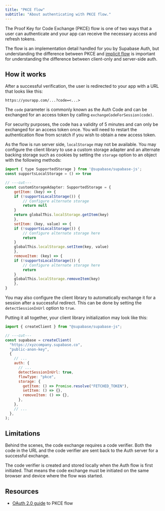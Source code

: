 ```yaml
---
title: "PKCE flow"
subtitle: "About authenticating with PKCE flow."
---
```


The Proof Key for Code Exchange (PKCE) flow is one of two ways that a user can authenticate and your app can receive the necessary access and refresh tokens.

The flow is an implementation detail handled for you by Supabase Auth, but understanding the difference between PKCE and [implicit flow](/docs/guides/auth/sessions/implicit-flow) is important for understanding the difference between client-only and server-side auth.

## How it works

After a successful verification, the user is redirected to your app with a URL that looks like this:

```
https://yourapp.com/...?code=<...>
```

The `code` parameter is commonly known as the Auth Code and can be exchanged for an access token by calling `exchangeCodeForSession(code)`.

<Admonition type="note">

For security purposes, the code has a validity of 5 minutes and can only be exchanged for an access token once. You will need to restart the authentication flow from scratch if you wish to obtain a new access token.

</Admonition>

As the flow is run server side, `localStorage` may not be available. You may configure the client library to use a custom storage adapter and an alternate backing storage such as cookies by setting the `storage` option to an object with the following methods:

```js
import { type SupportedStorage } from '@supabase/supabase-js';
const supportsLocalStorage = () => true

// ---cut---
const customStorageAdapter: SupportedStorage = {
    getItem: (key) => {
    if (!supportsLocalStorage()) {
        // Configure alternate storage
        return null
    }
    return globalThis.localStorage.getItem(key)
    },
    setItem: (key, value) => {
    if (!supportsLocalStorage()) {
        // Configure alternate storage here
        return
    }
    globalThis.localStorage.setItem(key, value)
    },
    removeItem: (key) => {
    if (!supportsLocalStorage()) {
        // Configure alternate storage here
        return
    }
    globalThis.localStorage.removeItem(key)
    },
}
```

You may also configure the client library to automatically exchange it for a session after a successful redirect. This can be done by setting the `detectSessionInUrl` option to `true`.

Putting it all together, your client library initialization may look like this:

```js
import { createClient } from "@supabase/supabase-js";

// ---cut---
const supabase = createClient(
  "https://xyzcompany.supabase.co",
  "public-anon-key",
  {
    // ...
    auth: {
      // ...
      detectSessionInUrl: true,
      flowType: "pkce",
      storage: {
        getItem: () => Promise.resolve("FETCHED_TOKEN"),
        setItem: () => {},
        removeItem: () => {},
      },
    },
    // ...
  },
);
```

## Limitations

Behind the scenes, the code exchange requires a code verifier. Both the code in the URL and the code verifier are sent back to the Auth server for a successful exchange.

The code verifier is created and stored locally when the Auth flow is first initiated. That means the code exchange must be initiated on the same browser and device where the flow was started.

## Resources

- [OAuth 2.0 guide](https://oauth.net/2/pkce/) to PKCE flow

